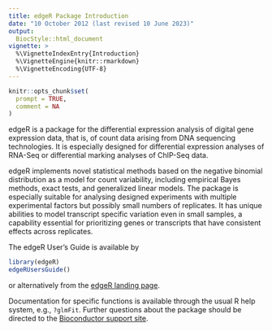 ```yaml
---
title: edgeR Package Introduction
date: "10 October 2012 (last revised 10 June 2023)"
output:
  BiocStyle::html_document
vignette: >
  %\VignetteIndexEntry{Introduction}
  %\VignetteEngine{knitr::rmarkdown}
  %\VignetteEncoding{UTF-8}
---
```


```r
knitr::opts_chunk$set(
  prompt = TRUE,
  comment = NA
)
```

edgeR is a package for the differential expression analysis of digital gene expression data,
that is, of count data arising from DNA sequencing technologies.
It is especially designed for differential expression analyses of RNA-Seq
or differential marking analyses of ChIP-Seq data.

edgeR implements novel statistical methods based on the negative binomial distribution
as a model for count variability, including empirical Bayes methods, exact tests, and generalized linear models.
The package is especially suitable for analysing designed experiments with multiple
experimental factors but possibly small numbers of replicates.
It has unique abilities to model transcript specific variation even in small samples,
a capability essential for prioritizing genes or transcripts that have consistent effects across replicates.

The edgeR User's Guide is available by
```r
library(edgeR)
edgeRUsersGuide()
```
or alternatively from the [edgeR landing page](https://bioconductor.org/packages/edgeR).

Documentation for specific functions is available through the usual R help system, e.g., `?glmFit`.
Further questions about the package should be directed to the [Bioconductor support site](https://support.bioconductor.org).
